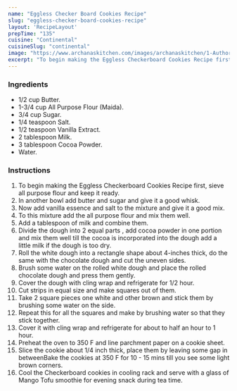 ---
name: "Eggless Checker Board Cookies Recipe"
slug: "eggless-checker-board-cookies-recipe"
layout: 'RecipeLayout'
prepTime: "135"
cuisine: "Continental"
cuisineSlug: "continental"
image: "https://www.archanaskitchen.com/images/archanaskitchen/1-Author/Manjula_Bharath/Eggless_Checker_Board_Cookies_1600.jpg"
excerpt: "To begin making the Eggless Checkerboard Cookies Recipe first, sieve all purpose flour and keep it ready"
---

### Ingredients

- 1/2 cup Butter.
- 1-3/4 cup All Purpose Flour (Maida).
- 3/4 cup Sugar.
- 1/4 teaspoon Salt.
- 1/2 teaspoon Vanilla Extract.
- 2 tablespoon Milk.
- 3 tablespoon Cocoa Powder.
- Water.

### Instructions

1. To begin making the Eggless Checkerboard Cookies Recipe first, sieve all purpose flour and keep it ready.
1. In another bowl add butter and sugar and give it a good whisk.
1. Now add vanilla essence and salt to the mixture and give it a good mix.
1. To this mixture add the all purpose flour and mix them well.
1. Add a tablespoon of milk and combine them.
1. Divide the dough into 2 equal parts , add cocoa powder in one portion and mix them well till the cocoa is incorporated into the dough add a little milk if the dough is too dry.
1. Roll the white dough into a rectangle shape about 4-inches thick, do the same with the chocolate dough and cut the uneven sides.
1. Brush some water on the rolled white dough and place the rolled chocolate dough and press them gently.
1. Cover the dough with cling wrap and refrigerate for 1/2 hour.
1. Cut strips in equal size and make squares out of them.
1. Take 2 square pieces one white and other brown and stick them by brushing some water on the side.
1. Repeat this for all the squares and make by brushing water so that they stick together.
1. Cover it with cling wrap and refrigerate for about to half an hour to 1 hour.
1. Preheat the oven to 350 F and line parchment paper on a cookie sheet.
1. Slice the cookie about 1/4 inch thick, place them by leaving some gap in betweenBake the cookies at 350 F for 10 - 15 mins till you see some light brown corners.
1. Cool the Checkerboard cookies in cooling rack and serve with a glass of Mango Tofu smoothie for evening snack during tea time.
